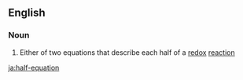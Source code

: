==English==

===Noun===
{{en-noun|head=[[half]]-[[equation]]}}

# {{lb|en|chemistry}} Either of two equations that describe each half of a [[redox]] [[reaction]]

[[ja:half-equation]]